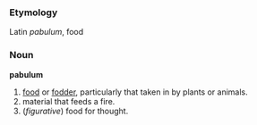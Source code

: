 ===Etymology===
Latin ''pabulum'', food

===Noun===
'''pabulum'''
# [[food]] or [[fodder]], particularly that taken in by plants or animals.
# material that feeds a fire.
# (''figurative'') food for thought.